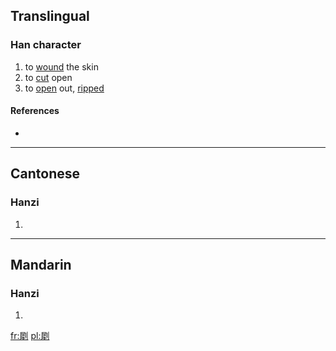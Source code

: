 ==Translingual==

===Han character===
{{Han char|rn=18|rad=刀|as=12|sn=14|four=|canj=尸手中弓 (SQLN)}}

# to [[wound]] the skin
# to [[cut]] open
# to [[open]] out, [[ripped]]

====References====
* {{Han ref|kx=0143.300|hdz=10356.100|uh=34FE|ud=13566}}

----

==Cantonese==

===Hanzi===
{{yue-hanzi|jyut=|y=saai1}}

# {{defn|lang=yue|sort=刀12}}

----

==Mandarin==

===Hanzi===
{{cmn-hanzi|pin=[[chí]] ([[chi2]])|wg=ch'ih<sup>2</sup>}}

# {{defn|lang=cmn|sort=刀12}}

[[fr:㓾]]
[[pl:㓾]]